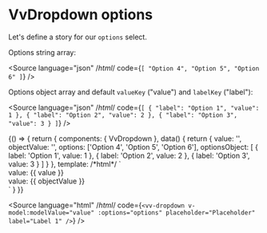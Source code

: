 
<Meta title="Components/Dropdown/Props/options" />

# VvDropdown options

Let's define a story for our `options` select.

Options string array:

<Source
	language="json"
	/*html*/
	code={`[ "Option 4", "Option 5", "Option 6" ]`}
/>

Options object array and default `valueKey` ("value") and `labelKey` ("label"):

<Source
	language="json"
	/*html*/
	code={`[
	{
		"label": "Option 1",
		"value": 1
	},
	{
		"label": "Option 2",
		"value": 2
	},
	{
		"label": "Option 3",
		"value": 3
	}
]`}
/>

<Canvas>
	<Story name="options">
		{() => {
			return {
				components: { VvDropdown },
				data() {
					return {
						value: '',
						objectValue: '',
						options: ['Option 4', 'Option 5', 'Option 6'],
						optionsObject: [
							{
								label: 'Option 1',
								value: 1
							},
							{
								label: 'Option 2',
								value: 2
							},
							{
								label: 'Option 3',
								value: 3
							}
						]
					}
				},
				template:
					/*html*/
					`<div class="flex gap-32">
						<div class="w-1/2">
							<vv-dropdown v-model:modelValue="value" :options="options" placeholder="Placeholder" label="Label 1" />
							value: {{ value }}
						</div>
						<div class="w-1/2">
							<vv-dropdown v-model:modelValue="objectValue" :options="optionsObject" placeholder="Placeholder" label="Label 1" />
							value: {{ objectValue }}
						</div>
					</div>`
			}
		}}
	</Story>
</Canvas>

<Source
	language="html"
	/*html*/
	code={`<vv-dropdown v-model:modelValue="value" :options="options" placeholder="Placeholder" label="Label 1" />`}
/>
